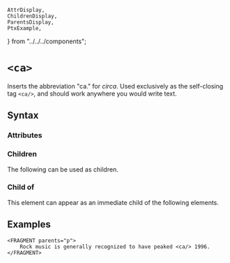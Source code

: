     AttrDisplay,
    ChildrenDisplay,
    ParentsDisplay,
    PtxExample,
} from "../../../components";

# `<ca>`

Inserts the abbreviation "ca." for *circa*.
Used exclusively as the self-closing tag `<ca/>`,
and should work anywhere you would write text.

## Syntax

### Attributes

<AttrDisplay name="ca" />

### Children

The following can be used as children.

<ChildrenDisplay name="ca" />

### Child of

This element can appear as an immediate child of the following elements.

<ParentsDisplay name="ca" />

## Examples
```ptx-example
<FRAGMENT parents="p">
    Rock music is generally recognized to have peaked <ca/> 1996.
</FRAGMENT>
```
    